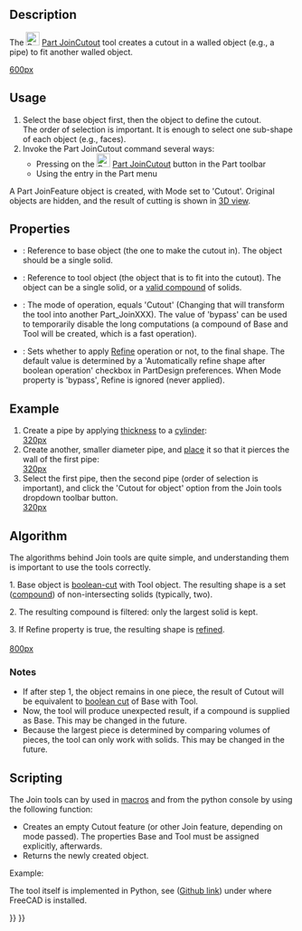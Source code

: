 <languages/>

{{Docnav
|[[Part_JoinEmbed|JoinEmbed]]
|[[Part_BooleanFragments|BooleanFragments]]
|[[Part_Workbench|Part]]
|IconL=Part_JoinEmbed.svg
|IconR=Part_BooleanFragments.svg
|IconC=Workbench_Part.svg
}}

{{GuiCommand
|Name=Part JoinCutout
|MenuLocation=Part → Join → Cutout for Object
|Workbenches=[[Part_Workbench|Part]]
|Version=0.16
|SeeAlso=[[Part_JoinConnect|Part JoinConnect]], [[Part_JoinEmbed|Part JoinEmbed]], [[Part_Boolean|Part Boolean]], [[Part_Thickness|Part Thickness]]
}}

==Description==

The [[Image:Part_JoinCutout.svg|24px]] [[Part_JoinCutout|Part JoinCutout]] tool creates a cutout in a walled object (e.g., a pipe) to fit another walled object.

[[image:JoinFeatures_Cutout.png|600px]]

==Usage== 

# Select the base object first, then the object to define the cutout. <br /> The order of selection is important. It is enough to select one sub-shape of each object (e.g., faces).
# Invoke the Part JoinCutout command several ways:
#* Pressing on the [[Image:Part_JoinCutout.svg|24px|link=Part_JoinCutout]] [[Part_JoinCutout|Part JoinCutout]] button in the Part toolbar
#* Using the {{MenuCommand|Part → Join → Cutout for Object}} entry in the Part menu

A Part JoinFeature object is created, with Mode set to 'Cutout'. Original objects are hidden, and the result of cutting is shown in [[3D_view|3D view]].

==Properties== 

{{TitleProperty|Base}}

* {{PropertyData|Base}}: Reference to base object (the one to make the cutout in). The object should be a single solid.
* {{PropertyData|Tool}}: Reference to tool object (the object that is to fit into the cutout). The object can be a single solid, or a [[Part_Compound|valid compound]] of solids.
* {{PropertyData|Mode}}: The mode of operation, equals 'Cutout' (Changing that will transform the tool into another Part_JoinXXX). The value of 'bypass' can be used to temporarily disable the long computations (a compound of Base and Tool will be created, which is a fast operation).
* {{PropertyData|Refine}}: Sets whether to apply [[Part_RefineShape|Refine]] operation or not, to the final shape. The default value is determined by a 'Automatically refine shape after boolean operation' checkbox in PartDesign preferences. When Mode property is 'bypass', Refine is ignored (never applied).

==Example== 

# Create a pipe by applying [[Part_Thickness|thickness]] to a [[Part_Cylinder|cylinder]]: <br />[[image:JoinFeatures_Example_step1.png|320px]]
# Create another, smaller diameter pipe, and [[Placement|place]] it so that it pierces the wall of the first pipe: <br />[[image:JoinFeatures_Example_step2.png|320px]]
# Select the first pipe, then the second pipe (order of selection is important), and click the 'Cutout for object' option from the Join tools dropdown toolbar button. <br />[[image:JoinFeatures_Example_step3_Cutout.png|320px]]

==Algorithm== 

The algorithms behind Join tools are quite simple, and understanding them is important to use the tools correctly.

1. Base object is [[Part_Cut|boolean-cut]] with Tool object. The resulting shape is a set ([[Part_Compound|compound]]) of non-intersecting solids (typically, two). 

2. The resulting compound is filtered: only the largest solid is kept.

3. If Refine property is true, the resulting shape is [[Part_RefineShape|refined]].
<br /><br />[[image:JoinFeatures-Algo-Cutout.png|800px]]

===Notes=== 

* If after step 1, the object remains in one piece, the result of Cutout will be equivalent to [[Part_Cut|boolean cut]] of Base with Tool.
* Now, the tool will produce unexpected result, if a compound is supplied as Base. This may be changed in the future.
* Because the largest piece is determined by comparing volumes of pieces, the tool can only work with solids. This may be changed in the future.

==Scripting==

The Join tools can by used in [[macros]] and from the python console by using the following function:

{{Code|code=JoinFeatures.makePartJoinFeature(name = 'Cutout', mode = 'Cutout')}}
* Creates an empty Cutout feature (or other Join feature, depending on mode passed). The properties Base and Tool must be assigned explicitly, afterwards.
* Returns the newly created object.

Example:
{{code|code=
import JoinFeatures
j = JoinFeatures.makePartJoinFeature(name = 'Cutout', mode = 'Cutout' )
j.Base = FreeCADGui.Selection.getSelection()[0]
j.Tool = FreeCADGui.Selection.getSelection()[1]
}}

The tool itself is implemented in Python, see {{FileName|/Mod/Part/JoinFeatures.py}} ([https://github.com/FreeCAD/FreeCAD/blob/master/src/Mod/Part/JoinFeatures.py Github link]) under where FreeCAD is installed.


{{Docnav
|[[Part_JoinEmbed|JoinEmbed]]
|[[Part_BooleanFragments|BooleanFragments]]
|[[Part_Workbench|Part]]
|IconL=Part_JoinEmbed.svg
|IconR=Part_BooleanFragments.svg
|IconC=Workbench_Part.svg
}}

{{Part_Tools_navi{{#translation:}}}}
{{Userdocnavi{{#translation:}}}}